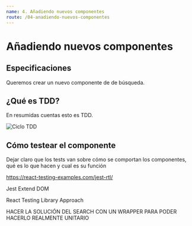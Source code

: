 ```yaml
---
name: 4. Añadiendo nuevos componentes
route: /04-anadiendo-nuevos-componentes
---
```


# Añadiendo nuevos componentes

## Especificaciones
Queremos crear un nuevo componente de de búsqueda. 

## ¿Qué es TDD?

En resumidas cuentas esto es TDD.

![Ciclo TDD](../assets/tdd.png)

## Cómo testear el componente
Dejar claro que los tests van sobre cómo se comportan los componentes, qué es lo
que hacen y cual es su función

https://react-testing-examples.com/jest-rtl/


Jest Extend DOM

React Testing Library Approach

HACER LA SOLUCIÓN DEL SEARCH CON UN WRAPPER PARA PODER HACERLO REALMENTE UNITARIO

<Link text={'Cypress'} to={'https://docs.cypress.io/guides/references/best-practices.html'}/>





